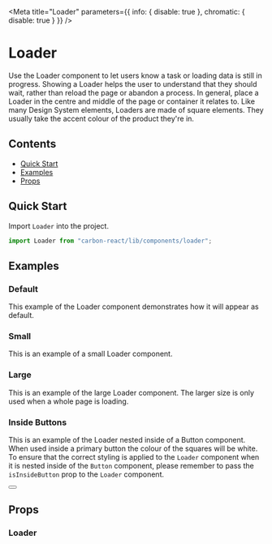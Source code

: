 
<Meta
  title="Loader"
  parameters={{ info: { disable: true }, chromatic: { disable: true } }}
/>

# Loader

Use the Loader component to let users know a task or loading data is still in progress.
Showing a Loader helps the user to understand that they should wait, rather than reload the page or abandon a process.
In general, place a Loader in the centre and middle of the page or container it relates to.
Like many Design System elements, Loaders are made of square elements. They usually take the accent colour of the product they're in.

## Contents

- [Quick Start](#quick-start)
- [Examples](#examples)
- [Props](#props)

## Quick Start

Import `Loader` into the project.

```javascript
import Loader from "carbon-react/lib/components/loader";
```

## Examples

### Default

This example of the Loader component demonstrates how it will appear as default.

<Canvas>
  <Story name="default">
    <Loader />
  </Story>
</Canvas>

### Small

This is an example of a small Loader component.

<Canvas>
  <Story name="small">
    <Loader size="small" />
  </Story>
</Canvas>

### Large

This is an example of the large Loader component. The larger size is only used when a whole page is loading.

<Canvas>
  <Story name="large">
    <Loader size="large" />
  </Story>
</Canvas>

### Inside Buttons

This is an example of the Loader nested inside of a Button component. When used inside a primary button the colour of the squares will be white.
To ensure that the correct styling is applied to the `Loader` component when it is nested inside of the `Button` component,
please remember to pass the `isInsideButton` prop to the `Loader` component.

<Canvas>
  <Story name="inside Buttons">
    <Button buttonType="primary">
      <Loader isInsideButton />
    </Button>
  </Story>
</Canvas>

## Props

### Loader

<StyledSystemProps of={Loader} noHeader margin />
